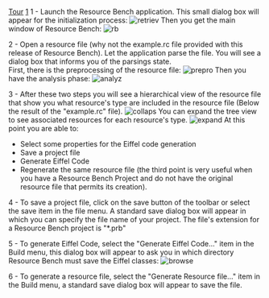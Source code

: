 [[Property:title|Tour]]
[[Property:weight|1]]
1 - Launch the Resource Bench application. This small dialog box will appear for the initialization process: 
[[Image:retriev]]  
Then you get the main window of Resource Bench: 
[[Image:rb]]  


2 - Open a resource file (why not the example.rc file provided with this release of Resource Bench). Let the application parse the file. You will see a dialog box that informs you of the parsings state. <br/>
First, there is the preprocessing of the resource file: 
[[Image:prepro]]  
Then you have the analysis phase: 
[[Image:analyz]]  


3 - After these two steps you will see a hierarchical view of the resource file that show you what resource's type are included in the resource file (Below the result of the "example.rc" file). 
[[Image:collaps]]  
You can expand the tree view to see associated resources for each resource's type. 
[[Image:expand]]  
At this point you are able to: 
* Select some properties for the Eiffel code generation
* Save a project file
* Generate Eiffel Code
* Regenerate the same resource file (the third point is very useful when you have a Resource Bench Project and do not have the original resource file that permits its creation).


4 - To save a project file, click on the save button of the toolbar or select the save item in the file menu. A standard save dialog box will appear in which you can specify the file name of your project. The file's extension for a Resource Bench project is "*.prb" 

5 - To generate Eiffel Code, select the "Generate Eiffel Code..." item in the Build menu, this dialog box will appear to ask you in which directory Resource Bench must save the Eiffel classes: 
[[Image:browse]]  


6 - To generate a resource file, select the "Generate Resource file..." item in the Build menu, a standard save dialog box will appear to save the file. 





